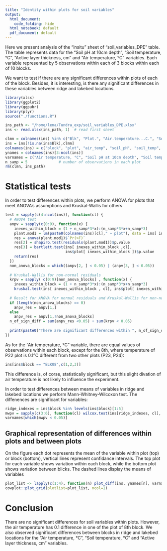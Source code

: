 ```yaml
---
title: "Identity within plots for soil variables"
output:
  html_document:
    code_folding: hide
  html_notebook: default
  pdf_document: default
---
```


Here we present analysis of the "insitu" sheet of "soil_variables_DPE" table. The table represents data for the "Soil pH at 10cm depth", "Soil temperature, °C", "Active layer thickness, cm" and "Air temperature, °C" variables. Each variable representad by 5 observations within each of 3 blocks within each of 10 blocks.

We want to test if there are any significant differences within plots of each of the block. Besides, it is interesting, is there any significant differences in these variables between ridge and lakebed locations.

```r
library(xlsx)
library(ggplot2)
library(ggpubr)
library(plyr)
source("./functions.R")
```
```r
ins_path <- "/home/lena/Tundra_exp/soil_variables_DPE.xlsx"
ins <- read.xlsx(ins_path, 1)  # read first sheet

clmn = colnames(ins) %in% c("Blk", "Plot.", "Air.temperature...C.", "Soil_pH_10cm_depth", "Soil_temp_degC", "ALT_cm")
ins = ins[!is.na(ins$Blk),clmn]
colnames(ins) = c("block", "plot", "air_temp", "soil_pH", "soil_temp", "ALT_cm")
ynames = colnames(ins)[3:ncol(ins)]
varnames = c("Air temperature, °C", "Soil pH at 10cm depth", "Soil temperature, °C", "Active layer thickness, cm")
n_samp = 5              # number of observations in each plot
rm(clmn, ins_path)
```


# Statistical tests

In order to test differences within plots, we perform ANOVA for plots that meet ANOVA's assumptions and Kruskal-Wallis for others

```r
test = sapply(c(4:ncol(ins)), function(cl) {
  # ANOVA test
  anpv = sapply(c(0:9), function(x) {
    inexes_within_block = (1 + n_samp*3*x):(n_samp*3*x+n_samp*3)
    plant.mod1 = lm(paste0(colnames(ins)[cl]," ~ plot"), data = ins[ inexes_within_block ,])
    res = anova(plant.mod1)$`Pr(>F)`                                   # results of ANOVA
    res[2] = shapiro.test(residuals(plant.mod1))$p.value               # normality of residuals
    res[3] = bartlett.test(ins[ inexes_within_block ,cl], 
                           ins$plot[ inexes_within_block ])$p.value    # homogeneity of variances
    return(res)
  })
  non_anova_blocks = which((anpv[2, ] < 0.05) | (anpv[3, ] < 0.05))    # block's numbers that do not meet
                                                                       # ANOVA's assumptions
  # Kruskal-Wallis for non-normal residuals
  krpv = sapply( c(0:9)[non_anova_blocks] , function(x) {
    inexes_within_block = (1 + n_samp*3*x):(n_samp*3*x+n_samp*3)
    kruskal.test(ins[ inexes_within_block , cl], ins$plot[ inexes_within_block ])$p.value})
  
  # Result for ANOVA for normal residuals and Kruskal-Wallis for non-normal residuals
  if (length(non_anova_blocks) == 0)
    anpv_res = anpv[1,]
  else
    anpv_res = anpv[1,!non_anova_blocks]
  n_of_sign_diff = sum(anpv_res <0.05) + sum(krpv < 0.05)
  
  print(paste0("There are significant differences within ", n_of_sign_diff, " blocks of '", varnames[cl-2], "' variable"))
})
```

As for the "Air temperature, °C" variable, there are equal values of observations within each block, except for the 8th, where temperature of P22 plot is 0.1°C different from two other plots (P23, P24):
```r
ins[ins$block == "BLK08",c(1,2,3)]
```
This difference is, of corse, statistically significant, but this slight divation of air temperature is not likely to influence the experiment. 

In order to test differences between means of variables in ridge and lakebed locations we perform Mann-Whitney-Wilcoxon test.
The diffenences are significant for variables:
```r
ridge_indexes = ins$block %in% levels(ins$block)[1:5]
mwpv = sapply(c(3:6), function(cl) wilcox.test(ins[ridge_indexes, cl], ins[!ridge_indexes,cl],  exact = F)$p.value)
varnames[which(mwpv < 0.05)]
```


## Graphical representation of differences within plots and between plots


On the figure each dot represents the mean of the variable within plot (top) or block (bottom), vertical lines represent confidance intervals. The top plot for each variable shows variation within each block, while the bottom plot shows variation between blicks. The dashed lines display the means of variables
```r
plot_list <- lapply(c(1:4), function(n) plot_diff(ins, ynames[n], varnames[n]))
cowplot::plot_grid(plotlist=plot_list, ncol=1)
```

# Conclusion

There are no significant differences for soil variables within plots. However, the air temperature has 0.1 difference in one of the plot of 8th block. We also observed significant differences between blocks in ridge and lakebed locations for the "Air temperature, °C", "Soil temperature, °C" and "Active layer thickness, cm" variables.

